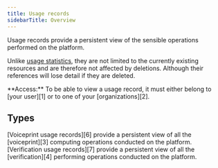 ```yaml
---
title: Usage records
sidebarTitle: Overview
---
```


Usage records provide a persistent view of the sensible
operations performed on the platform.

Unlike [usage statistics][5], they are not limited to the currently
existing resources and are therefore not affected by deletions.
Although their references will lose detail if they are deleted.

<Note>
  **Access:** To be able to view a usage record, it must
  either belong to [your user][1] or to one of your [organizations][2].
</Note>

## Types

<AccordionGroup>
  <Accordion title="Voiceprint" icon="fingerprint">
    [Voiceprint usage records][6] provide a persistent view of all the
    [voiceprint][3] computing operations conducted on the platform.
  </Accordion>
  <Accordion title="Verification" icon="shield-check">
    [Verification usage records][7] provide a persistent view of all the
    [verification][4] performing operations conducted on the platform.
  </Accordion>
</AccordionGroup>

[1]: /api-reference/your-user
[2]: /api-reference/organizations
[3]: /api-reference/voiceprints
[4]: /api-reference/verifications
[5]: /api-reference/usage-statistics
[6]: /api-reference/voiceprint-usage-records
[7]: /api-reference/verification-usage-records
